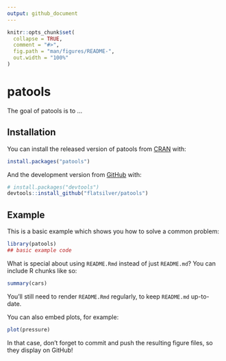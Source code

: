 ```yaml
---
output: github_document
---
```


<!-- README.md is generated from README.Rmd. Please edit that file -->

```r
knitr::opts_chunk$set(
  collapse = TRUE,
  comment = "#>",
  fig.path = "man/figures/README-",
  out.width = "100%"
)
```
# patools

<!-- badges: start -->
<!-- badges: end -->

The goal of patools is to ...

## Installation

You can install the released version of patools from [CRAN](https://CRAN.R-project.org) with:

``` r
install.packages("patools")
```

And the development version from [GitHub](https://github.com/) with:

``` r
# install.packages("devtools")
devtools::install_github("flatsilver/patools")
```
## Example

This is a basic example which shows you how to solve a common problem:

```r
library(patools)
## basic example code
```

What is special about using `README.Rmd` instead of just `README.md`? You can include R chunks like so:

```r
summary(cars)
```

You'll still need to render `README.Rmd` regularly, to keep `README.md` up-to-date.

You can also embed plots, for example:

```r
plot(pressure)
```

In that case, don't forget to commit and push the resulting figure files, so they display on GitHub!
